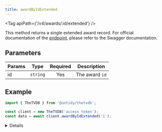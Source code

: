 ```yaml
---
title: awardByIdExtended
---
```



<Tag apiPath={'/v4/awards/:id/extended'} />

This method returns a single extended award record. For official documentation of the
[endpoint](https://thetvdb.github.io/v4-api/#/Awards/getAwardExtended), please refer to the Swagger
documentation.

## Parameters

| Params | Type     | Required | Description    |
| ------ | -------- | :------: | -------------- |
| id     | `string` |   Yes    | The award `id` |

## Example

```js {4}
import { TheTVDB } from '@untidy/thetvdb';

const client = new TheTVDB('access token');
const data = await client.awardByIdExtended('1');
```

<Details>

```js
{
  status: 'success',
  data: {
    id: 1,
    name: 'Academy Awards',
    categories: [
      {
        id: 1,
        name: 'Best Picture',
        allowCoNominees: false,
        forSeries: false,
        forMovies: true,
        award: {
          id: 1,
          name: 'Academy Awards',
        },
      },
      {
        id: 2,
        name: 'Actor in a Leading Role',
        allowCoNominees: false,
        forSeries: false,
        forMovies: true,
        award: {
          id: 1,
          name: 'Academy Awards',
        },
      },
      // ...
    ],
    score: 0,
  },
};
```

</Details>
